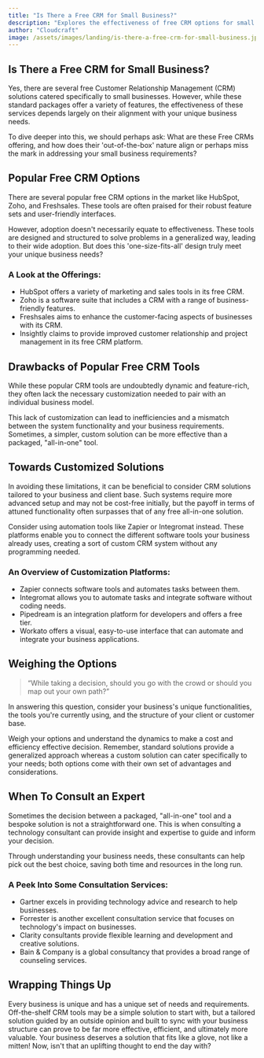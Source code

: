 ```yaml
---
title: "Is There a Free CRM for Small Business?"
description: "Explores the effectiveness of free CRM options for small businesses, weighing the benefits of both 3rd-party and custom solutions for achieving efficient value delivery."
author: "Cloudcraft"
image: /assets/images/landing/is-there-a-free-crm-for-small-business.jpg
---
```


## Is There a Free CRM for Small Business?

Yes, there are several free Customer Relationship Management (CRM) solutions catered specifically to small businesses. However, while these standard packages offer a variety of features, the effectiveness of these services depends largely on their alignment with your unique business needs.

To dive deeper into this, we should perhaps ask: What are these Free CRMs offering, and how does their 'out-of-the-box' nature align or perhaps miss the mark in addressing your small business requirements?

<ServicesBlurb />

## Popular Free CRM Options

There are several popular free CRM options in the market like HubSpot, Zoho, and Freshsales. These tools are often praised for their robust feature sets and user-friendly interfaces.

However, adoption doesn't necessarily equate to effectiveness. These tools are designed and structured to solve problems in a generalized way, leading to their wide adoption. But does this 'one-size-fits-all' design truly meet your unique business needs?

### A Look at the Offerings:

 * HubSpot offers a variety of marketing and sales tools in its free CRM.
 * Zoho is a software suite that includes a CRM with a range of business-friendly features.
 * Freshsales aims to enhance the customer-facing aspects of businesses with its CRM.
 * Insightly claims to provide improved customer relationship and project management in its free CRM platform.

## Drawbacks of Popular Free CRM Tools

While these popular CRM tools are undoubtedly dynamic and feature-rich, they often lack the necessary customization needed to pair with an individual business model.

This lack of customization can lead to inefficiencies and a mismatch between the system functionality and your business requirements. Sometimes, a simpler, custom solution can be more effective than a packaged, "all-in-one" tool.

## Towards Customized Solutions 

In avoiding these limitations, it can be beneficial to consider CRM solutions tailored to your business and client base. Such systems require more advanced setup and may not be cost-free initially, but the payoff in terms of attuned functionality often surpasses that of any free all-in-one solution.

Consider using automation tools like Zapier or Integromat instead. These platforms enable you to connect the different software tools your business already uses, creating a sort of custom CRM system without any programming needed.

### An Overview of Customization Platforms:

 * Zapier connects software tools and automates tasks between them.
 * Integromat allows you to automate tasks and integrate software without coding needs.
 * Pipedream is an integration platform for developers and offers a free tier.
 * Workato offers a visual, easy-to-use interface that can automate and integrate your business applications.

<GetStartedBlurb />

## Weighing the Options

<blockquote>“While taking a decision, should you go with the crowd or should you map out your own path?”</blockquote>

In answering this question, consider your business's unique functionalities, the tools you're currently using, and the structure of your client or customer base. 

Weigh your options and understand the dynamics to make a cost and efficiency effective decision. Remember, standard solutions provide a generalized approach whereas a custom solution can cater specifically to your needs; both options come with their own set of advantages and considerations.

## When To Consult an Expert 

Sometimes the decision between a packaged, "all-in-one" tool and a bespoke solution is not a straightforward one. This is when consulting a technology consultant can provide insight and expertise to guide and inform your decision.

Through understanding your business needs, these consultants can help pick out the best choice, saving both time and resources in the long run.

### A Peek Into Some Consultation Services:

 * Gartner excels in providing technology advice and research to help businesses.
 * Forrester is another excellent consultation service that focuses on technology's impact on businesses.
 * Clarity consultants provide flexible learning and development and creative solutions.
 * Bain & Company is a global consultancy that provides a broad range of counseling services.

## Wrapping Things Up

Every business is unique and has a unique set of needs and requirements. Off-the-shelf CRM tools may be a simple solution to start with, but a tailored solution guided by an outside opinion and built to sync with your business structure can prove to be far more effective, efficient, and ultimately more valuable. Your business deserves a solution that fits like a glove, not like a mitten! Now, isn't that an uplifting thought to end the day with?
